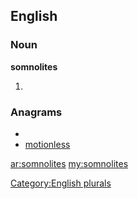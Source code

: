 ==English==

===Noun===
'''somnolites'''

# {{plural of|[[somnolite]]}}

===Anagrams===
* {{alphagram|eilmnoosst}}
* [[motionless#English|motionless]]

[[Category:English plurals]]

[[ar:somnolites]]
[[my:somnolites]]